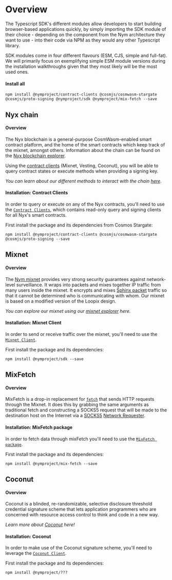 
# Overview

The Typescript SDK's different modules allow developers to start building browser-based applications quickly, by simply importing the SDK module of their choice - depending on the component from the Nym architecture they want to use - into their code via NPM as they would any other Typescript library.

<Callout type="info" emoji="ℹ️">
    SDK modules come in four different flavours (ESM, CJS, simple and full-fat). We will primarily focus on exemplifying simple ESM module versions during the installation walkthroughs given that they most likely will be the most used ones.
</Callout>

#### Install all

```
npm install @nymproject/contract-clients @cosmjs/cosmwasm-stargate @cosmjs/proto-signing @nymproject/sdk @nymproject/mix-fetch --save
```

## Nyx chain
#### Overview
The Nyx blockchain is a general-purpose CosmWasm-enabled smart contract platform, and the home of the smart contracts which keep track of the mixnet, amongst others.
Information about the chain can be found on the [Nyx blockchain explorer](https://nym.explorers.guru/).

Using the [contract clients](https://nymtech.net/docs/nyx/smart-contracts.html) (Mixnet, Vesting, Coconut), you will be able to query contract states or execute methods when providing a signing key.

*You can learn about our different methods to interact with the chain [here](https://nymtech.net/docs/nyx/interacting-with-chain.html)*. 

#### Installation: Contract Clients
In order to query or execute on any of the Nyx contracts, you'll need to use the [`Contract Clients`](https://www.npmjs.com/package/@nymproject/contract-clients), which contains read-only query and signing clients for all Nyx's smart contracts.

First install the package and its dependencies from Cosmos Stargate:

```
npm install @nymproject/contract-clients @cosmjs/cosmwasm-stargate @cosmjs/proto-signing --save
```

## Mixnet
#### Overview
The [Nym mixnet](https://nymtech.net/docs/architecture/network-overview.html) provides very strong security guarantees against network-level surveillance. It wraps into packets and mixes together IP traffic from many users inside the mixnet. It encrypts and mixes [Sphinx packet](https://cypherpunks.ca/~iang/pubs/Sphinx_Oakland09.pdf) traffic so that it cannot be determined who is communicating with whom. Our mixnet is based on a modified version of the Loopix design.

*You can explore our mixnet using our [mixnet explorer](https://nymtech.net/docs/explorers/mixnet-explorer.html) here.*


#### Installation: Mixnet Client
In order to send or receive traffic over the mixnet, you'll need to use the [`Mixnet Client`](https://www.npmjs.com/package/@nymproject/sdk).

First install the package and its dependencies:

```
npm install @nymproject/sdk --save
```

## MixFetch
#### Overview
MixFetch is a drop-in replacement for [`fetch`](https://developer.mozilla.org/en-US/docs/Web/API/Fetch_API/Using_Fetch) that sends HTTP requests through the Mixnet. It does this by grabbing the same arguments as traditional fetch and constructing a SOCKS5 request that will be made to the destination host on the Internet via a [SOCKS5](https://nymtech.net/developers/quickstart/socks-proxy.html) [Network Requester](https://nymtech.net/docs/nodes/network-requester.html).

#### Installation: MixFetch package
In order to fetch data through mixFetch you'll need to use the [`MixFetch package`](https://www.npmjs.com/package/@nymproject/mix-fetch).

First install the package and its dependencies:

```
npm install @nymproject/mix-fetch --save
```

## Coconut
#### Overview
Coconut is a blinded, re-randomizable, selective disclosure threshold credential signature scheme that lets application programmers who are concerned with resource access control to think and code in a new way.

*Learn more about [Coconut](https://nymtech.net/docs/coconut.html) here!*

#### Installation: Coconut
In order to make use of the Coconut signature scheme, you'll need to leverage the [`Coconut Client`]().

First install the package and its dependencies:

```
npm install @nymproject/???
```


